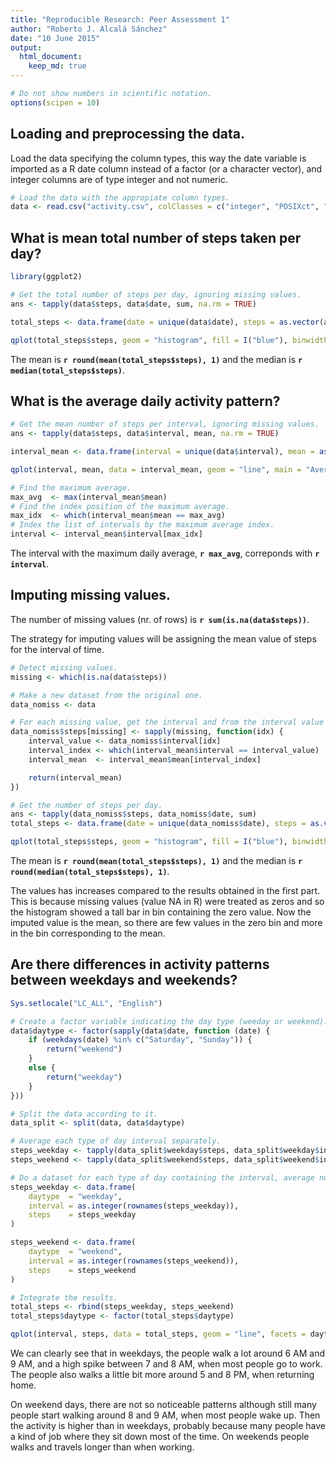 ```yaml
---
title: "Reproducible Research: Peer Assessment 1"
author: "Roberto J. Alcalá Sánchez"
date: "10 June 2015"
output:
  html_document:
    keep_md: true
---
```


```r
# Do not show numbers in scientific notation.
options(scipen = 10)
```

## Loading and preprocessing the data.

Load the data specifying the column types, this way the date variable is imported as a R date column instead of a factor (or a character vector), and integer columns are of type integer and not numeric.

```r
# Load the data with the appropiate column types.
data <- read.csv("activity.csv", colClasses = c("integer", "POSIXct", "integer"))
```


## What is mean total number of steps taken per day?

```r
library(ggplot2)

# Get the total number of steps per day, ignoring missing values.
ans <- tapply(data$steps, data$date, sum, na.rm = TRUE)

total_steps <- data.frame(date = unique(data$date), steps = as.vector(ans))

qplot(total_steps$steps, geom = "histogram", fill = I("blue"), binwidth = 2000, xlab = "Steps", main = "Histogram for steps/day")
```

The mean is **`r round(mean(total_steps$steps), 1)`** and the median is **`r median(total_steps$steps)`**.


## What is the average daily activity pattern?

```r
# Get the mean number of steps per interval, ignoring missing values.
ans <- tapply(data$steps, data$interval, mean, na.rm = TRUE)

interval_mean <- data.frame(interval = unique(data$interval), mean = as.vector(ans))

qplot(interval, mean, data = interval_mean, geom = "line", main = "Average daily activity")

# Find the maximum average.
max_avg  <- max(interval_mean$mean)
# Find the index position of the maximum average.
max_idx  <- which(interval_mean$mean == max_avg)
# Index the list of intervals by the maximum average index.
interval <- interval_mean$interval[max_idx]
```

The interval with the maximum daily average, **`r max_avg`**, correponds with **`r interval`**.

## Imputing missing values.

The number of missing values (nr. of rows) is **`r sum(is.na(data$steps))`**.

The strategy for imputing values will be assigning the mean value of steps for the interval of time.

```r
# Detect missing values.
missing <- which(is.na(data$steps))

# Make a new dataset from the original one.
data_nomiss <- data

# For each missing value, get the interval and from the interval value get the interval mean value and return it.
data_nomiss$steps[missing] <- sapply(missing, function(idx) {
    interval_value <- data_nomiss$interval[idx]
    interval_index <- which(interval_mean$interval == interval_value)
    interval_mean  <- interval_mean$mean[interval_index]

    return(interval_mean)
})

# Get the number of steps per day.
ans <- tapply(data_nomiss$steps, data_nomiss$date, sum)
total_steps <- data.frame(date = unique(data_nomiss$date), steps = as.vector(ans))

qplot(total_steps$steps, geom = "histogram", fill = I("blue"), binwidth = 2000, xlab = "Steps", main = "Histogram for steps/day")
```

The mean is **`r round(mean(total_steps$steps), 1)`** and the median is **`r round(median(total_steps$steps), 1)`**.

The values has increases compared to the results obtained in the first part. This is because missing values (value NA in R) were treated as zeros and so the histogram showed a tall bar in bin containing the zero value. Now the imputed value is the mean, so there are few values in the zero bin and more in the bin corresponding to the mean.


## Are there differences in activity patterns between weekdays and weekends?

```r
Sys.setlocale("LC_ALL", "English")

# Create a factor variable indicating the day type (weeday or weekend).
data$daytype <- factor(sapply(data$date, function (date) {
    if (weekdays(date) %in% c("Saturday", "Sunday")) {
        return("weekend")
    }
    else {
        return("weekday")
    }
}))

# Split the data according to it.
data_split <- split(data, data$daytype)

# Average each type of day interval separately.
steps_weekday <- tapply(data_split$weekday$steps, data_split$weekday$interval, mean, na.rm = TRUE)
steps_weekend <- tapply(data_split$weekend$steps, data_split$weekend$interval, mean, na.rm = TRUE)

# Do a dataset for each type of day containing the interval, average number of steps and the type of day.
steps_weekday <- data.frame(
    daytype  = "weekday",
    interval = as.integer(rownames(steps_weekday)),
    steps    = steps_weekday
)

steps_weekend <- data.frame(
    daytype  = "weekend",
    interval = as.integer(rownames(steps_weekend)),
    steps    = steps_weekend
)

# Integrate the results.
total_steps <- rbind(steps_weekday, steps_weekend)
total_steps$daytype <- factor(total_steps$daytype)

qplot(interval, steps, data = total_steps, geom = "line", facets = daytype ~ ., main = "Activity patterns between weekdays and weekends")
```

We can clearly see that in weekdays, the people walk a lot around 6 AM and 9 AM, and a high spike between 7 and 8 AM, when most people go to work. The people also walks a little bit more around 5 and 8 PM, when returning home.

On weekend days, there are not so noticeable patterns although still many people start walking around 8 and 9 AM, when most people wake up. Then the activity is higher than in weekdays, probably because many people have a kind of job where they sit down most of the time. On weekends people walks and travels longer than when working.
